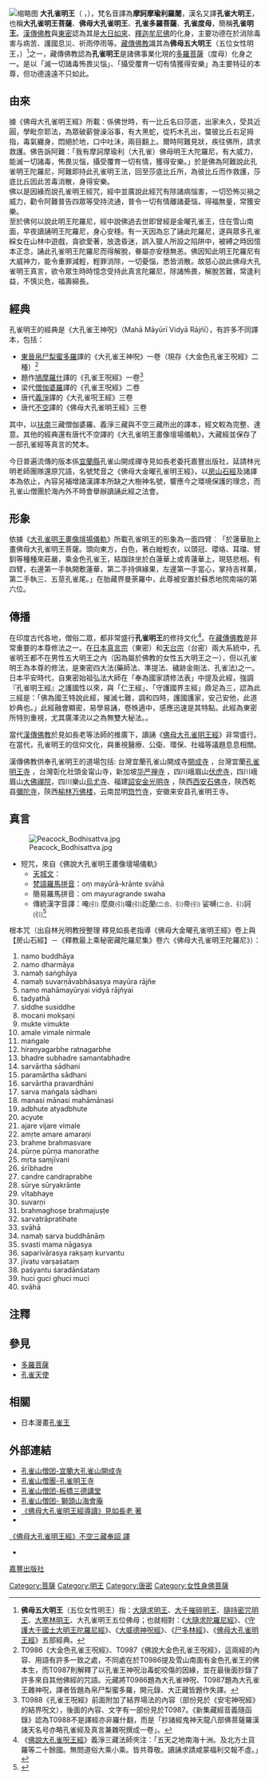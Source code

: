 {{编修}}
[[File:Kujaku_Myoo.jpg|缩略图]]
'''大孔雀明王'''（{{lang-sa|महामायूरी}} {{IAST|Mahāmāyūrī}}，{{bo|མ་ཛ་ཚེ་ནམོརྨ་བྱ་ཆེན་མོ།|w=Majachenmo}}），梵名音譯為'''摩訶摩瑜利羅闍'''，漢名又譯'''孔雀大明王'''，也稱'''大孔雀明王菩薩'''、'''佛母大孔雀明王'''、'''孔雀多羅菩薩'''、'''孔雀度母'''，簡稱'''孔雀明王'''。[[汉传佛教|漢傳佛教]]與[[真言宗|東密]]認為其是[[大日如來|大日如來]]、[[釋迦牟尼佛|釋迦牟尼佛]]的化身，主要功德在於消除毒害与病苦、護國息災、祈雨停雨等。[[藏傳佛教|藏傳佛教]]識其為'''佛母五大明王'''（五位女性明王，{{bo|རིག་པའི་རྒྱལ་མོ་ལྔ།|w=Rig pe gyal mo nga}}）<ref>'''佛母五大明王'''（五位女性明王）指：[[大随求菩萨|大隨求明王]]、[[大千摧碎明王|大千摧碎明王]]、[[隨持密咒明王|隨持密咒明王]]、[[大寒林明王|大寒林明王]]、大孔雀明王五位佛母；也就相對：《[[大隨求陀羅尼經|大隨求陀羅尼經]]》、《[[守護大千國土大明王陀羅尼經|守護大千國土大明王陀羅尼經]]》、《[[大威德神呪經|大威德神呪經]]》、《[[尸多林經|尸多林經]]》、《[[佛母大孔雀明王經|佛母大孔雀明王經]]》五部經典。</ref>之一，藏傳佛教認為'''孔雀明王'''是諸佛事業化現的[[多羅菩薩|多羅菩薩]]（度母）化身之一。是以「滅一切諸毒怖畏災惱」、「攝受覆育一切有情獲得安樂」為主要特征的本尊，但功德遠遠不只如此。

== 由來 ==
據《佛母大孔雀明王經》所載：係佛世時，有一比丘名曰莎底，出家未久，受具近圓，學毗奈耶法，為眾破薪營澡浴事，有大黑蛇，從朽木孔出，螫彼比丘右足拇指，毒氣纏身，悶絕於地，口中吐沬，兩目翻上。爾時阿難見狀，疾往佛所，請求救護。佛告訴阿難：「我有摩訶摩瑜利（大孔雀）佛母明王大陀羅尼，有大威力，能滅一切諸毒，怖畏災惱，攝受覆育一切有情，獲得安樂。」於是佛為阿難說此孔雀明王陀羅尼，阿難即持此孔雀明王法，回至莎底比丘所，為彼比丘而作救護，莎底比丘因此苦毒消散，身得安樂。<br>

佛以是因緣而說孔雀明王經咒，經中並廣說此經咒有除諸病惱害，一切恐怖災禍之威力，勸令阿難普告四眾等受持流通，普令一切有情離諸憂惱，得福無量，常獲安樂。<br>

至於佛何以說此明王陀羅尼，經中說佛過去世即曾經是金曜孔雀王，住在雪山南面，早夜讀誦明王陀羅尼，身心安穩。有一天因為忘了誦此陀羅尼，遂與眾多孔雀綵女在山林中遊戲，貪欲愛著，放逸昏迷，誤入獵人所設之陷阱中，被縛之時因憶本正念，誦此孔雀明王陀羅尼而得解脫，眷屬亦安穩無恙。佛因知此明王陀羅尼有大威神力，能令重罪減輕，輕罪消除，一切憂惱，悉皆消散。故慈心說此佛母大孔雀明王真言，欲令眾生時時憶念受持此真言陀羅尼，除諸怖畏，解脫苦難，常逢利益，不慎災危，福壽綿長。

== 經典 ==
孔雀明王的經典是《大孔雀王神呪》（Mahā Māyūrī Vidyā Rājñī），有許多不同譯本，包括：
*[[東晉|東晉]][[帛尸梨蜜多羅|帛尸梨蜜多羅]]譯的《大孔雀王神呪》一卷（現存《大金色孔雀王呪經》二種）<ref>T0986《大金色孔雀王呪經》、T0987《佛說大金色孔雀王呪經》，這兩經的內容、用語有許多一致之處，不同處在於T0986提及雪山南面有金色孔雀王的佛本生，而T0987則解釋了以孔雀王神呪治毒蛇咬傷的因緣，並在最後面抄錄了許多來自其他佛經的咒語。元藏將T0986題為大孔雀神呪、T0987題為大孔雀王雜神呪，譯者皆題為帛尸梨蜜多羅，開元錄、大正藏皆題作失譯。</ref>
* 題作[[鳩摩羅什|鳩摩羅什]]譯的《孔雀王呪經》一卷<ref>T0988《孔雀王呪經》前面附加了結界場法的內容（部份見於《安宅神呪經》的結界呪文），後面的內容、文字有一部份見於T0987。《新集藏經音義隨函錄》認為T0988不是譯經亦非羅什翻，而是「抄諸經鬼神天龍八部佛菩薩羅漢諸天名号亦略孔雀經及真言兼雜呪撰成一卷」。</ref>
* 梁代[[僧伽婆羅|僧伽婆羅]]譯的《孔雀王呪經》二卷
* 唐代[[義淨|義淨]]譯的《大孔雀呪王經》三卷
* 唐代[[不空|不空]]譯的《佛母大孔雀明王經》三卷

其中，以[[扶南|扶南]]三藏僧伽婆羅、義淨三藏與不空三藏所出的譯本，經文較為完整、達意。其他的經典還有唐代不空譯的《大孔雀明王畫像壇場儀軌》，大藏經並保存了一部孔雀經等真言的梵本。

今日普遍流傳的版本係[[宜蘭縣|宜蘭縣]]孔雀山開成禪寺見如長老委托嘉豐出版社，延請林光明老師團隊還原咒語，名號梵音之《佛母大金曜孔雀明王經》，以[[房山石經|房山石經]]及諸譯本為依止，內容另補增諸漢譯本所缺之大樹神名號，響應今之環境保護的理念，而孔雀山僧團於海內外不時會擧辦讀誦此經之法會。

== 形象 ==
依據《[[大孔雀明王畫像壇場儀軌|大孔雀明王畫像壇場儀軌]]》所載孔雀明王的形象為一面四臂︰「於蓮華胎上畫佛母大孔雀明王菩薩。頭向東方，白色，著白繒輕衣，以頭冠、瓔珞、耳璫、臂釧等種種來莊嚴，乘金色孔雀王，結跏趺坐於白蓮華上或青蓮華上，現慈悲相。有四臂，右邊第一手執開敷蓮華，第二手持俱緣果，左邊第一手當心，掌持吉祥菓，第二手執三、五莖孔雀尾。」在胎藏界曼荼羅中，此尊被安置於蘇悉地院南端的第六位。

==傳播==
在印度古代各地，僧俗二眾，都非常盛行'''孔雀明王'''的修持文化<ref>《[[佛說大孔雀呪王經|佛說大孔雀呪王經]]》義淨三藏法師夾注：「五天之地南海十洲。及北方土貨羅等二十餘國。無問道俗大乘小乘。皆共尊敬。讀誦求請咸蒙福利交報不虛。」</ref>。在[[藏傳佛教|藏傳佛教]]是非常重要的本尊修法之一。在[[日本|日本]][[真言宗|真言宗]]（東密）和[[天台宗|天台宗]]（台密）兩大系統中，孔雀明王都不在男性五大明王之內（因為屬於佛教的女性五大明王之一），但以孔雀明王為本尊的修法，是東密四大法(藥師法、準提法、穢跡金剛法、孔雀法)之一。日本平安時代，自東密始祖弘法大師在「奉為國家請修法表」中提及此經，強調『孔雀明王經』之護國性以來，與「仁王經」、「守護國界主經」鼎足為三，認為此三經是：「佛為國王特說此經，摧滅七難，調和四時，護國護家，安己安他，此道妙典也。」此經融會顯密，易學易誦，卷帙適中，感應迅速是其特點。此經為東密所特別重視，尤其廣澤流以之為無雙大秘法。。

當代[[漢傳佛教|漢傳佛教]]於見如長老等法師的推廣下，讀誦《[[佛母大孔雀明王經|佛母大孔雀明王經]]》非常盛行。在當代，孔雀明王的信仰文化，與重視醫療、公衛、環保、社福等議題息息相關。

漢傳佛教供奉孔雀明王的道場包括: 台灣宜蘭孔雀山開成寺[http://www.buda.org.tw/sd_about01.html 開成寺] {{Wayback|url=http://www.buda.org.tw/sd_about01.html |date=20190908224020 }}，台灣宜蘭[https://mp.weixin.qq.com/s/-0AzlaPv6RzvbiUtrUv4Ug 孔雀明王寺] {{Wayback|url=https://mp.weixin.qq.com/s/-0AzlaPv6RzvbiUtrUv4Ug |date=20220220075123 }}，台灣彰化社頭金甯山寺，新加坡[http://hgs.sg/hgs/index.shtml 华严禅寺] {{Wayback|url=http://hgs.sg/hgs/index.shtml |date=20210625105855 }}，四川峨眉山[[伏虎寺|伏虎寺]]，四川峨眉山[[大佛禪院|大佛禪院]]，四川樂山[[乌尤寺|烏尤寺]]、福建[http://www.jgms.net/ 詔安金光明寺] {{Wayback|url=http://www.jgms.net/ |date=20210624202554 }}，陝西[[西安石佛寺|西安石佛寺]]，陝西乾县[[彌陀寺|彌陀寺]]，陝西[[榆林万佛楼|榆林万佛楼]]，云南昆明[[筇竹寺|筇竹寺]]，安徽来安县孔雀明王寺。



==真言==
[[File:Peacock_Bodhisattva.jpg|thumb]]
*短咒，來自《佛說大孔雀明王畫像壇場儀軌》
**[[天城文|天城文]]：{{lang|sa|ॐ मयूराक्रान्ते स्वाहा}}
**[[IAST|梵語羅馬拼音]]：oṃ mayūrā-krānte svāhā
**簡易羅馬拼音：om mayuragrande swaha
**傳統漢字音譯：唵<small>(引)</small> 麼庾<small>(引)</small>囉<small>(引)</small>訖蘭<small>(二合、引)</small>帝<small>(引)</small> 娑嚩<small>(二合、引)</small>訶<small>(引)</small><ref>{{Cite web |url=http://paper.udn.com/udnpaper/POL0005/136113/web/ |title=咒語大講堂（14） 祛除病惱的〈孔雀明王咒〉/林光明 |access-date=2016-12-04 |archive-date=2020-06-05 |archive-url=https://web.archive.org/web/20200605130401/https://paper.udn.com/udnpaper/POL0005/136113/web/ |dead-url=no }}</ref><br />

根本咒（出自林光明教授整理 釋見如長老指導《佛母大金曜孔雀明王經》卷上與【房山石經】－《釋教最上乘秘密藏陀羅尼集》卷六《佛母大孔雀明王陀羅尼》）：

# namo buddhāya
# namo dharmāya
# namaḥ saṅghāya
# namaḥ suvarṇāvabhāsasya mayūra rājñe
# namo mahāmayūryai vidyā rājñyai
# tadyathā
# siddhe susiddhe
# mocani mokṣaṇi
# mukte vimukte
# amale vimale nirmale
# maṅgale
# hiraṇyagarbhe ratnagarbhe
# bhadre subhadre samantabhadre
# sarvārtha sādhani
# paramārtha sādhani
# sarvārtha pravardhāni
# sarva maṅgala sādhani
# manasi mānasi mahāmānasi
# adbhute atyadbhute
# acyute
# ajare vijare vimale
# amṛte amare amaraṇi
# brahme brahmasvare
# pūrṇe pūrṇa manorathe
# mṛta saṃjīvani
# śrībhadre
# candre candraprabhe
# sūrye sūryakrānte
# vītabhaye
# suvarṇi
# brahmaghoṣe brahmajuṣṭe
# sarvatrāpratihate
# svāhā
# namaḥ sarva buddhānāṃ
# svasti mama nāgasya
# saparivārasya rakṣaṃ kurvantu
# jīvatu varṣaśataṃ
# paśyantu śaradānśataṃ
# huci guci ghuci muci
# svāhā

== 注釋 ==
<div class="references-small">
<references />
</div>

== 參見 ==
*[[多羅菩薩|多羅菩薩]]
*[[孔雀天使|孔雀天使]]
==相關==
*日本漫畫[[孔雀王|孔雀王]]

== 外部連結 ==
*[https://web.archive.org/web/20160304211703/http://www.mayura.org.tw/temple/temple1_1.php?sub=sub1 孔雀山僧团-宜蘭大孔雀山開成寺]
*[https://www.facebook.com/KaiChengMonastery/ 孔雀山僧團-孔雀明王寺] {{Wayback|url=https://www.facebook.com/KaiChengMonastery/ |date=20220220085354 }}
*[https://web.archive.org/web/20160304204743/http://www.mayura.org.tw/temple/temple2_1.php?sub=sub2  孔雀山僧团-板橋三德講堂]
* [https://web.archive.org/web/20160304130841/http://www.mayura.org.tw/temple/temple3_1.php?sub=sub3 孔雀山僧团- 獅頭山海會庵]
*[http://www.buda.org.tw/sd_download/ebook.pdf 《佛母大孔雀明王經導讀》見如長老 著] {{Wayback|url=http://www.buda.org.tw/sd_download/ebook.pdf |date=20190711184331 }}
*
[http://tripitaka.cbeta.org/T19n0982 《佛母大孔雀明王經》不空三藏奉詔 譯] {{Wayback|url=http://tripitaka.cbeta.org/T19n0982 |date=20200605130356 }}
*
[https://www.mantra.com.tw 嘉豐出版社] {{Wayback|url=https://www.mantra.com.tw/ |date=20210211183504 }}

{{密宗}}
[[Category:菩薩|Category:菩薩]]
[[Category:明王|Category:明王]]
[[Category:唐密|Category:唐密]]
[[Category:女性身佛菩薩|Category:女性身佛菩薩]]